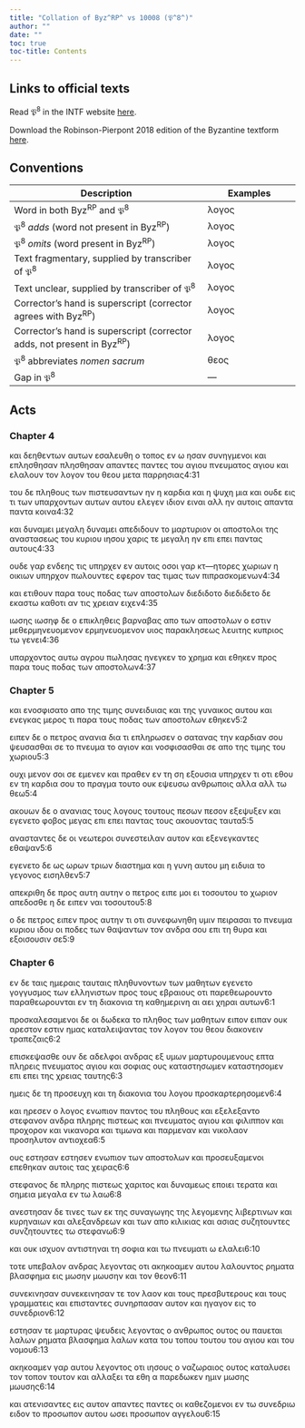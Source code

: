```yaml
---
title: "Collation of Byz^RP^ vs 10008 (𝔓^8^)"
author: ""
date: ""
toc: true
toc-title: Contents
---
```


::: {.callout-note appearance="minimal" icon="false" collapse="true"}
# Links to official texts

Read 𝔓^8^ in the INTF website [here](https://ntvmr.uni-muenster.de/manuscript-workspace?docID=10008).

Download the Robinson-Pierpont 2018 edition of the Byzantine textform [here](https://web.archive.org/web/20210413060536/https://byzantinetext.com/wp-content/uploads/2021/03/robinson-pierpont-2018-gnt-edition.pdf).


:::


::: {.callout-note appearance="minimal" icon="false" collapse="true"}
# Conventions

| Description                                                              	| Examples                           	|
|--------------------------------------------------------------------------	|------------------------------------	|
| Word in both Byz^RP^ and 𝔓^8^                                   	| λογος                              	|
| 𝔓^8^ *adds* (word not present in Byz^RP^)                       	| [λογος]{.greek-added}            	|
| 𝔓^8^ *omits* (word present in Byz^RP^)                          	| [λογος]{.greek-omitted}          	|
| Text fragmentary, supplied by transcriber of 𝔓^8^               	| [λογος]{.greek-supplied}         	|
| Text unclear, supplied by transcriber of 𝔓^8^                   	| [λογος]{.unclear}                	|
| Corrector's hand is superscript (corrector agrees with Byz^RP^)          	| [λογος]{.corr}                   	|
| Corrector's hand is superscript (corrector adds, not present in Byz^RP^) 	| [[λογος]{.corr}]{.greek-added} 	|
| 𝔓^8^ abbreviates *nomen sacrum*                                 	| [θεος]{.greek-abbr}            	|
| Gap in 𝔓^8^                                                     	| [―]{.gap}                        	|
:::

## Acts

### Chapter 4

[και]{.greek-omitted} [δεηθεντων]{.greek-omitted} [αυτων]{.greek-omitted} [εσαλευθη]{.greek-omitted} [ο]{.greek-omitted} [τοπος]{.greek-omitted} [εν]{.greek-omitted} [ω]{.greek-omitted} [ησαν]{.greek-omitted} [συνηγμενοι]{.greek-omitted} [και]{.greek-omitted} [επλησθησαν]{.greek-omitted} [π[λ]{.unclear}ησ[θ]{.unclear}η[σα]{.unclear}ν]{.greek-added} [απαντες]{.greek-omitted} [παντες]{.greek-added} [του]{.greek-added} [αγιου]{.greek-added} [πνευματος]{.greek-abbr} [αγιου]{.greek-omitted} και ελαλο[υ]{.greek-supplied}[ν]{.unclear} τον λογον του [θεου]{.greek-abbr} μετα παρρη[σι]{.greek-supplied}ας[4:31]{.aside}

του δε πληθους των πιστευσα[ν]{.unclear}των ην [η]{.greek-omitted} καρδια και [η]{.greek-omitted} ψυχη μια και ουδε εις τι των υπαρχοντων [αυτων]{.greek-omitted} [αυτου]{.greek-added} ελεγεν ιδιον ει[ναι]{.unclear} αλλ ην αυ[τ]{.unclear}οις [απαντα]{.greek-omitted} [παντα]{.greek-added} κοινα[4:32]{.aside}

και [[δυ]{.unclear}ναμει]{.greek-added} μεγαλη [δυναμει]{.greek-omitted} απεδιδ[ο]{.unclear}υν το μ[αρ]{.unclear}τυριον οι αποστολοι της ανασ[τ]{.unclear}ασεως του [κυριου]{.greek-abbr} [ιησου]{.greek-abbr} χαρις τε μεγαλη ην [επι]{.greek-omitted} [επει]{.greek-added} παντας αυτους[4:33]{.aside}

ουδε γαρ ενδ[ε]{.unclear}ης τις [υ]{.unclear}πηρχεν εν αυτοις οσο[ι]{.greek-supplied} γαρ κτ[―]{.gap}ητορες χωρι[ων]{.unclear} [η]{.greek-supplied} [ο]{.greek-supplied}[ι]{.unclear}κιων [υ]{.unclear}πηρχον πωλουντες [ε]{.unclear}φ[ε]{.unclear}ρ[ον]{.unclear} [τας]{.unclear} [τι]{.unclear}μας των πιπρασκομενων[4:34]{.aside}

κα[ι]{.greek-supplied} [ε]{.unclear}τιθουν παρα τους ποδας τω[ν]{.unclear} απο[σ]{.unclear}τολων [διεδιδοτο]{.greek-omitted} [διεδιδετο]{.greek-added} [δε]{.greek-omitted} [ε]{.unclear}κασ[τ]{.unclear}ω καθοτι αν τις χρειαν ειχεν[4:35]{.aside}

[ιωσης]{.greek-omitted} [ιωσ[ηφ]{.unclear}]{.greek-added} δε ο επικληθεις βαρναβα[ς]{.unclear} [απο]{.unclear} τω[ν]{.unclear} αποστολων ο εστι[ν]{.unclear} [μεθερμηνευομενον]{.greek-omitted} [[ερμην]{.unclear}[ευ]{.greek-supplied}[ο]{.unclear}μενον]{.greek-added} υιος παρακλ[η]{.unclear}σε[ω]{.unclear}[ς]{.greek-supplied} [λευι]{.greek-supplied}[τ]{.greek-supplied}[η]{.unclear}ς κυπριος τω γεν[ε]{.unclear}[ι]{.greek-supplied}[4:36]{.aside}

[υ]{.greek-supplied}π[αρχοντος]{.greek-supplied} [αυτω]{.greek-supplied} [αγρο]{.greek-supplied}[υ]{.unclear} [π]{.unclear}ωλη[σας]{.greek-supplied} [ηνεγκεν]{.greek-supplied} [το]{.greek-supplied} [χρημα]{.greek-supplied} [και]{.greek-supplied} [εθ]{.unclear}η[κ]{.unclear}[εν]{.greek-supplied} [[προς]{.greek-supplied}]{.greek-added} [παρα]{.greek-omitted} [τους]{.greek-omitted} [ποδας]{.greek-supplied} [των]{.greek-omitted} [αποστολων]{.greek-omitted}[4:37]{.aside}

### Chapter 5

[και]{.greek-omitted} [ενοσφισατο]{.greek-omitted} [απο]{.greek-omitted} [της]{.greek-omitted} [τιμης]{.greek-omitted} [συνειδυιας]{.greek-omitted} [και]{.greek-omitted} [της]{.greek-omitted} [γυναικος]{.greek-omitted} [αυτου]{.greek-omitted} [και]{.greek-omitted} ενεγκας μερος τι π[αρα]{.unclear} τ[ου]{.unclear}ς π[οδας]{.unclear} των αποστολων εθ[η]{.unclear}[κεν]{.greek-supplied}[5:2]{.aside}

ειπεν δε [ο]{.greek-added} πετρος ανανια [δια]{.greek-omitted} [τ]{.unclear}[ι]{.greek-supplied} επλη[ρ]{.unclear}ωσεν ο σα[τ]{.unclear}ανας την καρ[δ]{.unclear}ια[ν]{.unclear} σου ψ[ε]{.unclear}υσασθαι σε το [πνευμα]{.greek-abbr} το αγιον κα[ι]{.unclear} νο[σφ]{.unclear}[ι]{.greek-supplied}σασθαι [σε]{.greek-omitted} απο της τιμης του χωριου[5:3]{.aside}

[ου]{.greek-supplied}χ[ι]{.greek-supplied} μενον [σοι]{.greek-omitted} [σε]{.greek-added} εμενεν και πραθεν [ε]{.unclear}ν τη ση εξουσια υπηρχ[ε]{.unclear}ν [τ]{.unclear}ι [οτ]{.unclear}ι [εθ]{.unclear}ου εν τη καρδια [σ]{.unclear}ου το πρα[γμα]{.unclear} [τ]{.unclear}[ου]{.greek-supplied}το ουκ εψευσω [ανθρωποις]{.greek-abbr} [αλλα]{.greek-omitted} [αλλ]{.greek-added} τω [θεω]{.greek-abbr}[5:4]{.aside}

ακουων δε ο α[ν]{.unclear}ανια[ς]{.unclear} [τ]{.unclear}ους λ[ο]{.greek-supplied}γο[υς]{.greek-supplied} [τ]{.unclear}ουτους [πεσων]{.greek-omitted} [πεσον]{.greek-added} εξεψ[υ]{.unclear}ξεν και [ε]{.unclear}[γ]{.unclear}εν[ετο]{.greek-supplied} φοβ[ο]{.unclear}ς μεγας [επι]{.greek-omitted} [επει]{.greek-added} π[αντα]{.unclear}[ς]{.greek-supplied} [τους]{.greek-omitted} ακο[υ]{.unclear}οντας [ταυτα]{.greek-omitted}[5:5]{.aside}

ανασταντ[ε]{.unclear}ς δε οι [νεω]{.unclear}τεροι συνεστειλαν αυτον κ[αι]{.greek-supplied} [ε]{.unclear}[ξε]{.greek-supplied}νεγκαντες εθαψαν[5:6]{.aside}

εγεν[ε]{.greek-supplied}[τ]{.unclear}[ο]{.greek-supplied} [δε]{.greek-supplied} ως ωρων τριων διαστ[ημ]{.unclear}[α]{.greek-supplied} κ[αι]{.unclear} [η]{.unclear} [γ]{.unclear}υνη αυτου μη ειδυια το γ[ε]{.unclear}γονος [ε]{.unclear}ισηλθ[ε]{.unclear}ν[5:7]{.aside}

απεκριθη δ[ε]{.unclear} [[π]{.unclear}[ρ]{.greek-supplied}[ος]{.unclear}]{.greek-added} [αυτη]{.greek-omitted} [[αυ]{.greek-supplied}[την]{.unclear}]{.greek-added} [ο]{.greek-omitted} πετρος ειπε μοι [ει]{.unclear} [τοσου]{.greek-supplied}[το]{.unclear}υ [το]{.greek-supplied} [χωρ]{.greek-supplied}ιο[ν]{.unclear} [α]{.unclear}πεδοσθ[ε]{.unclear} [η]{.unclear} [δε]{.greek-supplied} [ε]{.unclear}[ιπεν]{.greek-supplied} [ναι]{.greek-supplied} [τοσο]{.greek-supplied}[υτ]{.unclear}[ο]{.greek-supplied}[υ]{.unclear}[5:8]{.aside}

ο δε [π]{.unclear}ε[τρος]{.greek-supplied} [ειπεν]{.greek-omitted} [προς]{.greek-supplied} [αυτην]{.greek-supplied} [τι]{.greek-supplied} [οτι]{.greek-supplied} [συ]{.greek-supplied}[νε]{.unclear}φ[ω]{.unclear}[νηθη]{.greek-supplied} [υμιν]{.greek-supplied} [πειρασαι]{.greek-supplied} [το]{.greek-supplied} [πνευμα]{.greek-abbr} [κυριου]{.greek-abbr} [ιδου]{.greek-supplied} [οι]{.greek-supplied} [ποδες]{.greek-supplied} [των]{.greek-omitted} [θαψαντων]{.greek-omitted} [τον]{.greek-omitted} [ανδρα]{.greek-omitted} [σου]{.greek-omitted} [επι]{.greek-omitted} [τη]{.greek-omitted} [θυρα]{.greek-omitted} [και]{.greek-omitted} [εξοισουσιν]{.greek-omitted} [σε]{.greek-omitted}[5:9]{.aside}

### Chapter 6

[εν]{.greek-omitted} [δε]{.greek-omitted} [ταις]{.greek-omitted} [ημεραις]{.greek-omitted} [ταυταις]{.greek-omitted} [πληθυνοντων]{.greek-omitted} [των]{.greek-omitted} μαθητων εγενετο γο[γγυσμος]{.greek-supplied} [των]{.greek-supplied} ελληνιστων π[ρ]{.unclear}ος τους [ε]{.unclear}[βραιους]{.greek-supplied} [ο]{.greek-supplied}τι [παρεθεωρουντο]{.greek-omitted} [παρα[θ]{.unclear}εωρουντα[ι]{.unclear}]{.greek-added} [ε]{.unclear}ν [τ]{.unclear}[η]{.greek-supplied} [διακονια]{.greek-supplied} τη καθημερ[ι]{.greek-supplied}[ν]{.unclear}η [αι]{.greek-omitted} [αει]{.greek-added} χη[ρ]{.unclear}[αι]{.greek-supplied} [αυτων]{.greek-supplied}[6:1]{.aside}

προσκ[α]{.unclear}λεσαμενοι δε [ο]{.unclear}[ι]{.greek-supplied} [δωδεκα]{.greek-supplied} το πληθος τω[ν]{.unclear} μαθ[η]{.unclear}τ[ω]{.unclear}[ν]{.greek-supplied} [ειπον]{.greek-omitted} [[ειπαν]{.greek-supplied}]{.greek-added} ουκ αρεστον ε[σ]{.unclear}τιν ημ[ας]{.greek-supplied} [καταλει]{.greek-supplied}ψαντας τον λογον του [θεου]{.greek-abbr} [δ]{.unclear}[ιακονειν]{.greek-supplied} τραπεζαις[6:2]{.aside}

επισκ[εψασ]{.unclear}θ[ε]{.greek-supplied} [ουν]{.greek-omitted} [[δε]{.greek-supplied}]{.greek-added} [αδελφοι]{.greek-supplied} ανδρας εξ υμων μαρτ[υρουμενους]{.greek-supplied} [επτα]{.greek-supplied} πληρεις [πνευματος]{.greek-abbr} [αγιου]{.greek-omitted} [κ]{.unclear}αι σ[ο]{.unclear}φι[α]{.unclear}[ς]{.greek-supplied} [ους]{.greek-supplied} [καταστησωμεν]{.greek-omitted} [[κατα]{.greek-supplied}στησομεν]{.greek-added} [επι]{.greek-omitted} [επει]{.greek-added} της [χρειας]{.greek-supplied} [ταυτης]{.greek-supplied}[6:3]{.aside}

ημεις δε τη προσ[ευχη]{.greek-supplied} [και]{.greek-supplied} [τη]{.greek-supplied} [δι]{.greek-supplied}ακονια του λογ[ο]{.greek-supplied}υ [π]{.unclear}[ροσκαρτερησο]{.greek-supplied}μεν[6:4]{.aside}

και ηρε[σ]{.unclear}εν [ο]{.greek-supplied} [λογος]{.greek-supplied} [ενωπιον]{.greek-supplied} παντος του π[λ]{.unclear}η[θ]{.unclear}[ους]{.greek-supplied} [και]{.greek-supplied} [εξελεξαν]{.greek-supplied}το στεφανον α[νδ]{.unclear}[ρα]{.greek-supplied} [πληρης]{.greek-supplied} [πιστε]{.greek-supplied}ως και [πνευματος]{.greek-abbr} αγιο[υ]{.unclear} [και]{.greek-supplied} [φιλιππον]{.greek-supplied} και προχορον κ[αι]{.unclear} [νι]{.unclear}[κανορα]{.greek-supplied} [και]{.greek-supplied} [τι]{.greek-supplied}μωνα και παρμ[εναν]{.greek-supplied} [και]{.greek-supplied} [νικολα]{.greek-supplied}ον [π]{.greek-supplied}ροσηλυ[τον]{.greek-supplied} [αντιοχεα]{.greek-supplied}[6:5]{.aside}

[ους]{.greek-supplied} [εστησαν]{.greek-omitted} [[εστη]{.greek-supplied}σε[ν]{.unclear}]{.greek-added} ενωπ[ι]{.unclear}[ον]{.greek-supplied} [των]{.greek-supplied} [αποστολων]{.greek-supplied} [κα]{.unclear}[ι]{.greek-supplied} [π]{.unclear}[ρο]{.greek-supplied}σευ[ξ]{.unclear}[αμενοι]{.greek-supplied} [επεθηκαν]{.greek-supplied} [αυτοις]{.greek-omitted} [τας]{.greek-omitted} [χειρας]{.greek-omitted}[6:6]{.aside}

[στεφανος]{.greek-omitted} [δε]{.greek-omitted} [πληρης]{.greek-supplied} [πιστεως]{.greek-omitted} [[χ]{.unclear}αριτος]{.greek-added} και δ[υν]{.unclear}αμεως ε[ποιει]{.greek-supplied} [τ]{.greek-supplied}[ε]{.unclear}ρατα και [σ]{.unclear}ημε[ι]{.unclear}α μεγαλα [εν]{.greek-supplied} [τω]{.greek-supplied} [λ]{.greek-supplied}[α]{.unclear}ω[6:8]{.aside}

ανεστησα[ν]{.unclear} δε τινες [των]{.greek-supplied} [εκ]{.greek-supplied} [τ]{.unclear}ης συναγωγη[ς]{.unclear} της λεγο[μενης]{.greek-supplied} [λ]{.unclear}ιβερτινων κ[α]{.unclear}ι κυρηναι[ων]{.greek-supplied} [και]{.greek-supplied} [α]{.greek-supplied}λεξανδρεων και των [απο]{.greek-supplied} [κιλι]{.greek-supplied}κιας και ασιας [συζητουντες]{.greek-omitted} [συνζητουν[τες]{.greek-supplied}]{.greek-added} [τω]{.greek-supplied} [στεφ]{.greek-supplied}ανω[6:9]{.aside}

και ουκ ισχυον αντι[στηναι]{.greek-supplied} [τ]{.greek-supplied}η σοφια και τω [πνευματι]{.greek-abbr} ω ελα[λει]{.greek-supplied}[6:10]{.aside}

[το]{.greek-supplied}[τ]{.unclear}ε υπεβαλον ανδρας λεγον[τας]{.greek-supplied} [οτι]{.greek-supplied} [α]{.unclear}κηκοαμεν αυ[τ]{.unclear}ου λαλουν[τος]{.greek-supplied} [ρηματα]{.greek-supplied} [β]{.unclear}λασφημα εις [μωσην]{.greek-omitted} [μωυσην]{.greek-added} [και]{.greek-supplied} [τον]{.greek-supplied} [θεον]{.greek-abbr}[6:11]{.aside}

[συνεκινησαν]{.greek-omitted} [[σ]{.greek-supplied}[υ]{.unclear}νεκεινησαν]{.greek-added} τε τον [λαον]{.greek-supplied} [και]{.greek-supplied} [του]{.greek-supplied}[ς]{.unclear} πρεσβυτερους και [τους]{.greek-supplied} [γραμματεις]{.greek-supplied} [κα]{.greek-supplied}ι ε[π]{.unclear}ισταντες συνηρ[πασαν]{.greek-supplied} [αυτον]{.greek-supplied} [κ]{.unclear}αι ηγ[α]{.unclear}γον εις το συνε[δριον]{.greek-supplied}[6:12]{.aside}

[εστησα]{.greek-supplied}[ν]{.unclear} τε μαρτυρας ψευ[δ]{.unclear}εις [λεγοντας]{.greek-supplied} [ο]{.greek-supplied} [ανθρωπος]{.greek-abbr} [ο]{.unclear}υ[τ]{.unclear}ος ου παυεται [[λ]{.unclear}αλων]{.greek-added} [ρηματα]{.greek-supplied} [βλασφημα]{.greek-omitted} [λαλων]{.greek-omitted} [κατα]{.greek-supplied} [τ]{.unclear}ου τοπου [τουτου]{.greek-added} του α[γιου]{.greek-supplied} [και]{.greek-supplied} [του]{.greek-supplied} [ν]{.greek-supplied}[ο]{.unclear}μου[6:13]{.aside}

ακηκοαμεν γ[αρ]{.unclear} [αυτου]{.greek-supplied} [λεγοντ]{.greek-supplied}[ο]{.unclear}ς οτι [ιησους]{.greek-abbr} ο ναζωραιος [ουτος]{.greek-supplied} [καταλυσει]{.greek-supplied} το[ν]{.unclear} [τ]{.unclear}ο[π]{.unclear}ον τουτον [και]{.greek-supplied} [αλλαξει]{.greek-supplied} [τα]{.greek-supplied} [εθη]{.greek-supplied} [α]{.unclear} [πα]{.unclear}ρεδωκεν η[μιν]{.greek-supplied} [μωσης]{.greek-omitted} [[μωυσης]{.greek-supplied}]{.greek-added}[6:14]{.aside}

[και]{.greek-supplied} [ατε]{.greek-supplied}νισαντες ε[ι]{.unclear}ς αυ[τον]{.greek-supplied} [απαντες]{.greek-omitted} [[παντες]{.greek-supplied}]{.greek-added} [οι]{.greek-supplied} [καθ]{.greek-supplied}εζ[ομ]{.unclear}[ενοι]{.greek-supplied} [εν]{.greek-supplied} [τω]{.greek-supplied} [συνεδριω]{.greek-omitted} [ειδον]{.greek-omitted} [το]{.greek-omitted} [προσωπον]{.greek-omitted} [αυτου]{.greek-omitted} [ωσει]{.greek-omitted} [προσωπον]{.greek-omitted} [αγγελου]{.greek-omitted}[6:15]{.aside}

